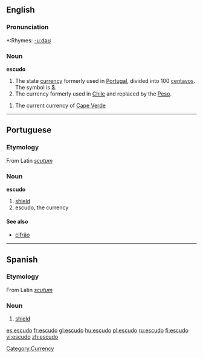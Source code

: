 ==English==

===Pronunciation===
*:Rhymes: [[Rhymes:English:-uːdəʊ|-uːdəʊ]]

===Noun===
{{wikipedia}}
'''escudo'''
# The state [[currency]] formerly used in [[Portugal]], divided into 100 [[centavos]]. The symbol is [[$]].
# The currency formerly used in [[Chile]] and replaced by the [[Peso]].
[[Category:Currency]]
# The current currency of [[Cape Verde]]

----
==Portuguese==

===Etymology===
From Latin ''[[scutum]]''

===Noun===
'''escudo'''
# [[shield]]
# escudo, the currency

====See also====
*[[cifrão]]

----
==Spanish==

===Etymology===
From Latin ''[[scutum]]''

===Noun===
{{es-noun-m}}

# [[shield]]

[[es:escudo]]
[[fr:escudo]]
[[gl:escudo]]
[[hu:escudo]]
[[pl:escudo]]
[[ru:escudo]]
[[fi:escudo]]
[[vi:escudo]]
[[zh:escudo]]